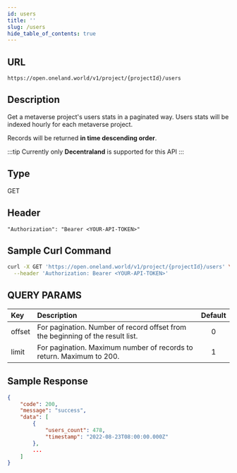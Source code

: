 ```yaml
---
id: users
title: ''
slug: /users
hide_table_of_contents: true
---
```


## URL

```
https://open.oneland.world/v1/project/{projectId}/users
```

## Description

Get a metaverse project's users stats in a paginated way. Users stats will be indexed hourly for each metaverse project.

Records will be returned **in time descending order**.

:::tip 
Currently only **Decentraland** is supported for this API
:::

## Type

GET

## Header

```
"Authorization": "Bearer <YOUR-API-TOKEN>"
```

## Sample Curl Command
```sh
curl -X GET 'https://open.oneland.world/v1/project/{projectId}/users' \
  --header 'Authorization: Bearer <YOUR-API-TOKEN>'
```

## QUERY PARAMS

| Key      | Description | Default       |
| :---     |    :---     | :----:        |
| offset   | For pagination. Number of record offset from the beginning of the result list. | 0   |
| limit    | For pagination. Maximum number of records to return. Maximum to 200.           | 1   |

## Sample Response

```json
{
    "code": 200,
    "message": "success",
    "data": [
        {
            "users_count": 478,
            "timestamp": "2022-08-23T08:00:00.000Z"
        },
        ...
    ]
}
```
